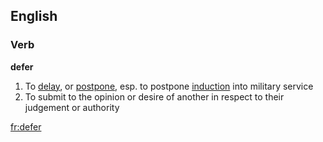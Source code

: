 ==English==
===Verb===
'''defer'''

# To [[delay]], or [[postpone]], esp. to postpone [[induction]] into military service
# To submit to the opinion or desire of another in respect to their judgement or authority

[[fr:defer]]